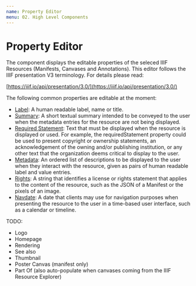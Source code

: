 ```yaml
---
name: Property Editor
menu: 02. High Level Components
---
```



# Property Editor

The component displays the editable properties of the seleced IIIF Resources (Manifests, Canvases and Annotations). 
This editor follows the IIIF presentation V3 terminology. For details please read:

[https://iiif.io/api/presentation/3.0/](https://iiif.io/api/presentation/3.0/)


The following common properties are editable at the moment:

- [Label](https://iiif.io/api/presentation/3.0/#label): A human readable label, name or title.
- [Summary](https://iiif.io/api/presentation/3.0/#summary): A short textual summary intended to be conveyed to the user when the metadata entries for the resource are not being displayed. 
- [Required Statement](https://iiif.io/api/presentation/3.0/#requiredstatement): Text that must be displayed when the resource is displayed or used. For example, the requiredStatement property could be used to present copyright or ownership statements, an acknowledgement of the owning and/or publishing institution, or any other text that the organization deems critical to display to the user.
- [Metadata](https://iiif.io/api/presentation/3.0/#metadata): An ordered list of descriptions to be displayed to the user when they interact with the resource, given as pairs of human readable label and value entries.
- [Rights](https://iiif.io/api/presentation/3.0/#rights): A string that identifies a license or rights statement that applies to the content of the resource, such as the JSON of a Manifest or the pixels of an image. 
- [Navdate](https://iiif.io/api/presentation/3.0/#navdate): A date that clients may use for navigation purposes when presenting the resource to the user in a time-based user interface, such as a calendar or timeline.

TODO:

- Logo
- Homepage
- Rendering
- See also
- Thumbnail
- Poster Canvas (manifest only)
- Part Of (also auto-populate when canvases coming from the IIIF Resource Explorer)


<PropsTable of={Properties} />